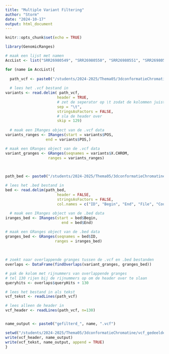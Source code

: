 ```yaml
---
title: "Multiple Variant Filtering"
author: "Storm"
date: "2024-10-17"
output: html_document
---
```


```r
knitr::opts_chunk$set(echo = TRUE)

library(GenomicRanges)
```

```r
# maak een lijst met namen
AccList <- list("SRR26980549", "SRR26980550", "SRR26980551", "SRR26980552")
```

```r
for (name in AccList){
  
  path_vcf <- paste0("/students/2024-2025/Thema05/3dconformatieChromatine/variant_calling/annotated_", name, ".vcf")
  
  # lees het .vcf bestand in
variants <- read.delim( path_vcf,
                       header = TRUE, 
                       # zet de seperator op \t zodat de kolommen juist opgesplitst worden
                       sep = "\t",
                       stringsAsFactors = FALSE,
                       # sla de header over
                       skip = 129)
  
  # maak een IRanges object van de .vcf data
variants_ranges <- IRanges(start = variants$POS,
                  end = variants$POS,)

# maak een GRanges object van de .vcf data
variant_granges <- GRanges(seqnames = variants$X.CHROM,
                   ranges = variants_ranges)
  
  

path_bed <- paste0("/students/2024-2025/Thema05/3dconformatieChromatine/samtools_output/dedeup_", name, ".bed")

# lees het .bed bestand in
bed <- read.delim(path_bed, 
                       header = FALSE, 
                       stringsAsFactors = FALSE, 
                       col.names = c("ID", "Begin", "End", "File", "Count", "Strand"))
  
  # maak een IRanges object van de .bed data
iranges_bed <- IRanges(start = bed$Begin,
                         end = bed$End)

# maak een GRanges object van de .bed data
granges_bed <- GRanges(seqnames = bed$ID,
                      ranges = iranges_bed)
  
  
  
# zoekt naar overlappende granges tussen de .vcf en .bed bestanden
overlaps <- DataFrame(findOverlaps(variant_granges, granges_bed))

# pak de kolom met rijnummers van overlappende granges
# tel 130 rijen bij de rijnummers op om de header over te slaan
queryhits <- overlaps$queryHits + 130

# lees het bestand in als tekst
vcf_tekst <- readLines(path_vcf)

# lees alleen de header in
vcf_header <- readLines(path_vcf, n=130)


name_output <- paste0("gefilterd_", name, ".vcf")

setwd("/students/2024-2025/Thema05/3dconformatieChromatine/vcf_gedeelde_varianten")
write(vcf_header, name_output)
write(vcf_tekst, name_output, append = TRUE)
}
```











